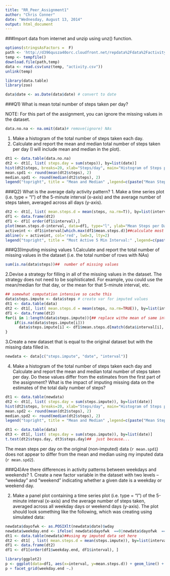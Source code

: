 ```yaml
---
title: "RR_Peer_Assignment1"
author: "Chris Conner"
date: "Wednesday, August 13, 2014"
output: html_document
---
```




###Import data from internet and unzip using unz() function.

```r
options(stringsAsFactors =  F)
path <- 'http://d396qusza40orc.cloudfront.net/repdata%2Fdata%2Factivity.zip'
temp <- tempfile()
download.file(path,temp)
data <- read.csv(unz(temp, "activity.csv"))
unlink(temp)

library(data.table)
library(zoo)

data$date <- as.Date(data$date) # convert to date
```

###Q1) What is mean total number of steps taken per day?

NOTE: For this part of the assignment, you can ignore the missing values in the dataset.
```r
data.no.na <- na.omit(data)# remove(ignore) NAs
```
1. Make a histogram of the total number of steps taken each day.
2. Calculate and report the mean and median total number of steps taken per day (I will include mean and median in the plot).
```r
dt1 <- data.table(data.no.na)
dt2 <- dt1[, list( steps.day = sum(steps)), by=list(date)]
hist(dt2$steps, breaks=20, xlab="Steps/day", main="Histogram of Steps per Day")
mean.spd1 <- round(mean(dt2$steps), 2)
median.spd1 <- round(median(dt2$steps), 2)
legend("topright", title = "Mean and Median" ,legend=c(paste("Mean Steps/Day =", mean.spd1), paste("Median Steps/Day =", median.spd1)), bty='n')
```


###Q2) What is the average daily activity pattern?
1. Make a time series plot (i.e. type = "l") of the 5-minute interval (x-axis) and the average number of steps taken, averaged across all days (y-axis).
```r
dt2 <- dt1[, list( mean.steps.d = mean(steps, na.rm=T)), by=list(interval)]
df1 <- data.frame(dt2)
df1 <- df1[ order(df1$interval),]
plot(mean.steps.d~interval, data=df1, type="l", ylab="Mean Steps per Day", xlab="Daily 5 Min. Interval", main="Mean Steps Per Day by 5 Min. Interval")
activeint <- df1$interval[which.max(df1$mean.steps.d)]##calculate most active 5 min interval
abline(v = activeint, col='red', lwd=3, lty=2)
legend("topright", title = "Most Active 5 Min Interval:" ,legend=c(paste(activeint)), pch = NA, lty = 2, lwd=3, col='red', bty='n')
```

###Q3)Imputing missing values
1.Calculate and report the total number of missing values in the dataset (i.e. the total number of rows with NAs)
```r
sum(is.na(data$steps))##  number of missing values
```

2.Devise a strategy for filling in all of the missing values in the dataset. The strategy does not need to be sophisticated. For example, you could use the mean/median for that day, or the mean for that 5-minute interval, etc.
```r
## somewhat computation intensive so cache this
data$steps.impute <- data$steps # create var for imputed values
dt1 <- data.table(data)
dt2 <- dt1[, list( mean.steps.d = mean(steps, na.rm=TRUE)), by=list(interval)]
df1 <- data.frame(dt2)
for(i in 1:length(data$steps.impute)){## replace withe mean of same interval over entire data set
    if(is.na(data$steps.impute[i]))  
      data$steps.impute[i] <- df1$mean.steps.d[match(data$interval[i], df1$interval)] 
}
```

3.Create a new dataset that is equal to the original dataset but with the missing data filled in.
```r
newdata <- data[c("steps.impute", "date", "interval")]
```

4. Make a histogram of the total number of steps taken each day and Calculate and report the mean and median total number of steps taken per day. Do these values differ from the estimates from the first part of the assignment? What is the impact of imputing missing data on the estimates of the total daily number of steps?
```r
dt1 <- data.table(newdata)
dt2 <- dt1[, list( steps.day = sum(steps.impute)), by=list(date)]
hist(dt2$steps, breaks=20, xlab="Steps/day", main="Histogram of Steps per Day (imputed data)")
mean.spd2 <- round(mean(dt2$steps), 2)
median.spd2 <- round(median(dt2$steps), 2)
legend("topright", title = "Mean and Median" ,legend=c(paste("Mean Steps/Day =", mean.spd2), paste("Median Steps/Day =", median.spd2)), bty='n')

dt1 <- data.table(data)
dt3 <- dt1[, list( steps.day = sum(steps.impute)), by=list(date)]
t.test(dt2$steps.day, dt3$steps.day)##  just because...

```

The mean steps per day on the original (non-imputed) data (`r mean.spd1`) does not appear to differ from the mean and median using my imputed data (`r mean.spd2`).   

###Q4)Are there differences in activity patterns between weekdays and weekends?
1. Create a new factor variable in the dataset with two levels – “weekday” and “weekend” indicating whether a given date is a weekday or weekend day.

2. Make a panel plot containing a time series plot (i.e. type = "l") of the 5-minute interval (x-axis) and the average number of steps taken, averaged across all weekday days or weekend days (y-axis). The plot should look something like the following, which was creating using simulated data:

```r
newdata$dayofwk <- as.POSIXlt(newdata$date)$wday
newdata$weekday.end <- ifelse( newdata$dayofwk  ==0|newdata$dayofwk  ==6, "weekend", "weekday")
dt1 <- data.table(newdata)##using my imputed data set here
dt2 <- dt1[ , list( mean.steps.d = mean(steps.impute)), by=list(interval, weekday.end)]
df1 <- data.frame(dt2)
df1 <- df1[order(df1$weekday.end, df1$interval), ]

library(ggplot2)
p <- ggplot(data=df1, aes(x=interval, y=mean.steps.d)) + geom_line() + geom_point()
p + facet_grid(weekday.end ~.)
```


